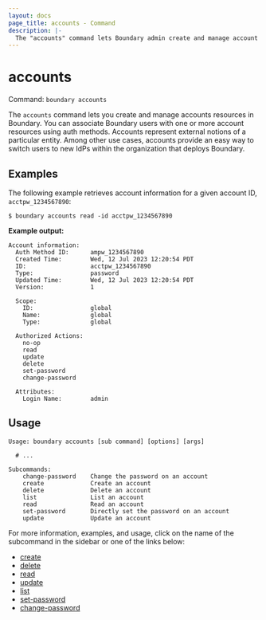 ```yaml
---
layout: docs
page_title: accounts - Command
description: |-
  The "accounts" command lets Boundary admin create and manage account resources.
---
```


# accounts

Command: `boundary accounts`

The `accounts` command lets you create and manage accounts resources in Boundary.
You can associate Boundary users with one or more account resources using auth methods.
Accounts represent external notions of a particular entity.
Among other use cases, accounts provide an easy way to switch users to new IdPs within the organization that deploys Boundary.

## Examples

The following example retrieves account information for a given account ID, `acctpw_1234567890`:

```shell-session
$ boundary accounts read -id acctpw_1234567890
```

**Example output:**

<CodeBlockConfig hideClipboard>

```plaintext
Account information:
  Auth Method ID:      ampw_1234567890
  Created Time:        Wed, 12 Jul 2023 12:20:54 PDT
  ID:                  acctpw_1234567890
  Type:                password
  Updated Time:        Wed, 12 Jul 2023 12:20:54 PDT
  Version:             1

  Scope:
    ID:                global
    Name:              global
    Type:              global

  Authorized Actions:
    no-op
    read
    update
    delete
    set-password
    change-password

  Attributes:
    Login Name:        admin
```

</CodeBlockConfig>

## Usage

<CodeBlockConfig hideClipboard>

```shell-session
Usage: boundary accounts [sub command] [options] [args]

  # ...

Subcommands:
    change-password    Change the password on an account
    create             Create an account
    delete             Delete an account
    list               List an account
    read               Read an account
    set-password       Directly set the password on an account
    update             Update an account
```

</CodeBlockConfig>

For more information, examples, and usage, click on the name
of the subcommand in the sidebar or one of the links below:

- [create](/boundary/docs/commands/accounts/create)
- [delete](/boundary/docs/commands/accounts/delete)
- [read](/boundary/docs/commands/accounts/read)
- [update](/boundary/docs/commands/accounts/update)
- [list](/boundary/docs/commands/accounts/list)
- [set-password](/boundary/docs/commands/accounts/set-password)
- [change-password](/boundary/docs/commands/accounts/change-password)
